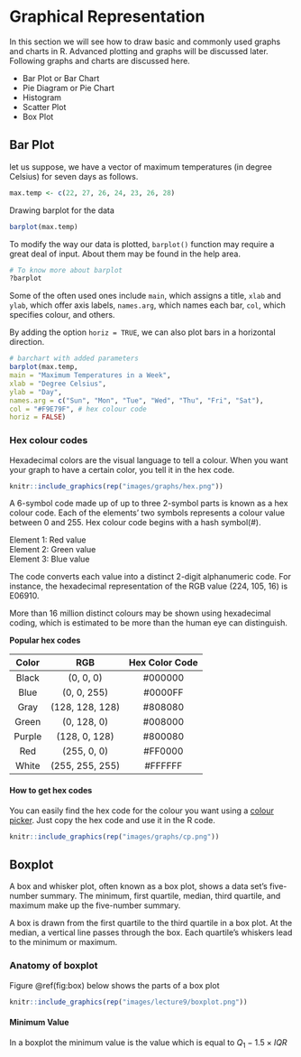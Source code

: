 # Graphical Representation  

In this section we will see how to draw basic and commonly used graphs and charts in R. Advanced plotting and graphs will be discussed later. Following graphs and charts are discussed here.  

- Bar Plot or Bar Chart
- Pie Diagram or Pie Chart
- Histogram
- Scatter Plot
- Box Plot  


## Bar Plot  
let us suppose, we have a vector of maximum temperatures (in degree Celsius) for seven days as follows.  

```{r bar, eval=TRUE}
max.temp <- c(22, 27, 26, 24, 23, 26, 28)
```  
Drawing barplot for the data  

```{r bar1, eval=TRUE}
barplot(max.temp)
```
To modify the way our data is plotted, `barplot()` function may require a great deal of input. About them may be found in the help area.  

```{r, eval=FALSE}   
# To know more about barplot
?barplot  
```
Some of the often used ones include `main`, which assigns a title, `xlab` and `ylab`, which offer axis labels, `names.arg`, which names each bar, `col`, which specifies colour, and others.

By adding the option `horiz = TRUE`, we can also plot bars in a horizontal direction.  
```{r, eval= TRUE}
# barchart with added parameters
barplot(max.temp,
main = "Maximum Temperatures in a Week",
xlab = "Degree Celsius",
ylab = "Day",
names.arg = c("Sun", "Mon", "Tue", "Wed", "Thu", "Fri", "Sat"),
col = "#F9E79F", # hex colour code
horiz = FALSE)
```

### Hex colour codes  

Hexadecimal colors are the visual language to tell a colour. When you want your graph to have a certain color, you tell it in the hex code.  

```{r hex, echo=FALSE,fig.cap='Hex codes for colour',out.width="80%", fig.align='center'}
knitr::include_graphics(rep("images/graphs/hex.png"))
```  
A 6-symbol code made up of up to three 2-symbol parts is known as a hex colour code. Each of the elements' two symbols represents a colour value between 0 and 255. Hex colour code begins with a hash symbol(#).   

Element 1: Red value  
Element 2: Green value  
Element 3: Blue value  

The code converts each value into a distinct 2-digit alphanumeric code. For instance, the hexadecimal representation of the RGB value (224, 105, 16) is E06910.  

More than 16 million distinct colours may be shown using hexadecimal coding, which is estimated to be more than the human eye can distinguish.  

**Popular hex codes**  

**Color**|**RGB**|**Hex Color Code**
:-----:|:-----:|:-----:
Black|(0, 0, 0)|#000000
Blue|(0, 0, 255)|#0000FF
Gray|(128, 128, 128)|#808080
Green|(0, 128, 0)|#008000
Purple|(128, 0, 128)|#800080
Red|(255, 0, 0)|#FF0000
White|(255, 255, 255)|#FFFFFF  

#### How to get hex codes  

You can easily find the hex code for the colour you want using a [colour picker](https://g.co/kgs/91J9Do). Just copy the hex code and use it in the R code.  

```{r hex1, echo=FALSE,fig.cap='Colour picker',out.width="80%", fig.align='center'}
knitr::include_graphics(rep("images/graphs/cp.png"))
```  

## Boxplot  
A box and whisker plot, often known as a box plot, shows a data set's five-number summary. The minimum, first quartile, median, third quartile, and maximum make up the five-number summary.  

A box is drawn from the first quartile to the third quartile in a box plot. At the median, a vertical line passes through the box. Each quartile's whiskers lead to the minimum or maximum.  

### Anatomy of boxplot

Figure \@ref(fig:box) below shows the parts of a box plot  

```{r box, echo=FALSE,fig.cap='Anatomy of boxplot',out.width="100%", fig.align='center'}
knitr::include_graphics(rep("images/lecture9/boxplot.png"))
``` 

#### Minimum Value  
In a boxplot the minimum value is the value which is equal to $Q_{1}- 1.5\times IQR$


